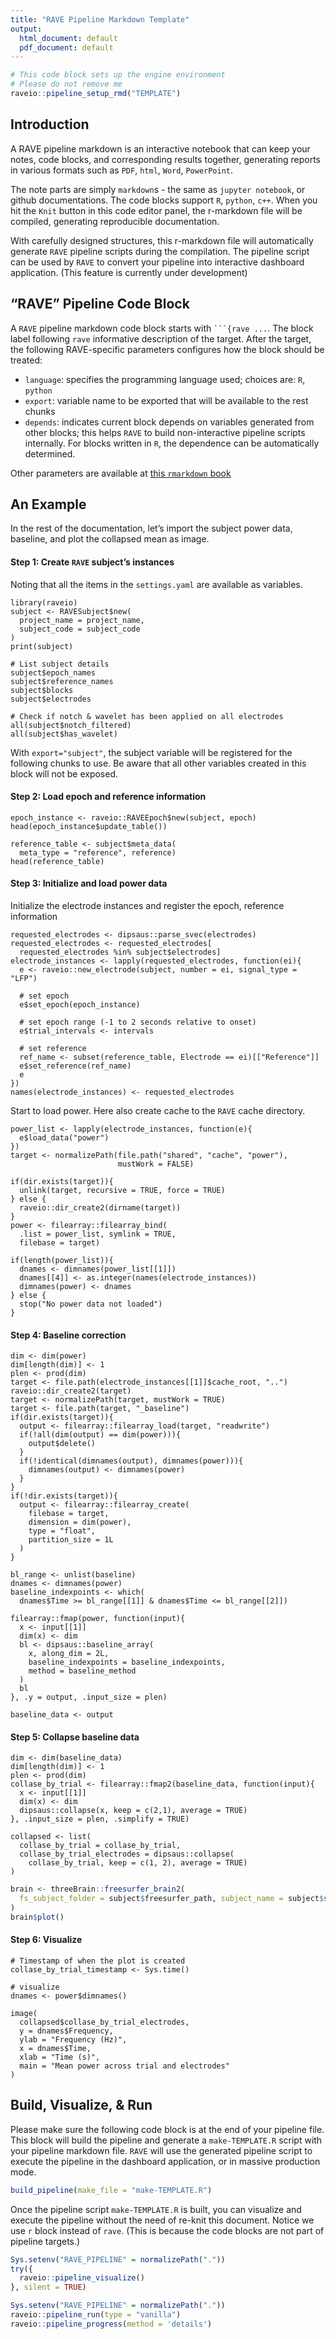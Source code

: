 ```yaml
---
title: "RAVE Pipeline Markdown Template"
output:
  html_document: default
  pdf_document: default
---
```


```r
# This code block sets up the engine environment
# Please do not remove me
raveio::pipeline_setup_rmd("TEMPLATE")
```

## Introduction

A RAVE pipeline markdown is an interactive notebook that can keep your notes, code blocks, and corresponding results together, generating reports in various formats such as `PDF`, `html`, `Word`, `PowerPoint`. 

The note parts are simply `markdown`s - the same as `jupyter notebook`, or github documentations. The code blocks support `R`, `python`, `c++`. When you hit the `Knit` button in this code editor panel, the r-markdown file will be compiled, generating reproducible documentation.

With carefully designed structures, this r-markdown file will automatically generate `RAVE` pipeline scripts during the compilation. The pipeline script can be used by `RAVE` to convert your pipeline into interactive dashboard application. (This feature is currently under development)

## "RAVE" Pipeline Code Block

A `RAVE` pipeline markdown code block starts with ` ```{rave ... `. The block label following `rave` informative description of the target. After the target, the following RAVE-specific parameters configures how the block should be treated:

* `language`: specifies the programming language used; choices are: `R`, `python`
* `export`: variable name to be exported that will be available to the rest chunks
* `depends`: indicates current block depends on variables generated from other blocks; this helps `RAVE` to build non-interactive pipeline scripts internally. For blocks written in `R`, the dependence can be automatically determined.

Other parameters are available at [this `rmarkdown` book](https://bookdown.org/yihui/rmarkdown/)

## An Example

In the rest of the documentation, let's import the subject power data, baseline, and plot the collapsed mean as image.

#### Step 1: Create `RAVE` subject's instances

Noting that all the items in the `settings.yaml` are available as variables.

```rave
library(raveio)
subject <- RAVESubject$new(
  project_name = project_name, 
  subject_code = subject_code
)
print(subject)

# List subject details
subject$epoch_names
subject$reference_names
subject$blocks
subject$electrodes

# Check if notch & wavelet has been applied on all electrodes
all(subject$notch_filtered)
all(subject$has_wavelet)
```

With `export="subject"`, the subject variable will be registered for the following chunks to use. Be aware that all other variables created in this block will not be exposed.

#### Step 2: Load epoch and reference information

```rave
epoch_instance <- raveio::RAVEEpoch$new(subject, epoch)
head(epoch_instance$update_table())
```

```rave
reference_table <- subject$meta_data(
  meta_type = "reference", reference)
head(reference_table)
```

#### Step 3: Initialize and load power data

Initialize the electrode instances and register the epoch, reference information

```rave
requested_electrodes <- dipsaus::parse_svec(electrodes)
requested_electrodes <- requested_electrodes[
  requested_electrodes %in% subject$electrodes]
electrode_instances <- lapply(requested_electrodes, function(ei){
  e <- raveio::new_electrode(subject, number = ei, signal_type = "LFP")
  
  # set epoch
  e$set_epoch(epoch_instance)

  # set epoch range (-1 to 2 seconds relative to onset)
  e$trial_intervals <- intervals

  # set reference
  ref_name <- subset(reference_table, Electrode == ei)[["Reference"]]
  e$set_reference(ref_name)
  e
})
names(electrode_instances) <- requested_electrodes
```


Start to load power. Here also create cache to the `RAVE` cache directory.

```rave
power_list <- lapply(electrode_instances, function(e){
  e$load_data("power")
})
target <- normalizePath(file.path("shared", "cache", "power"),
                        mustWork = FALSE)
  
if(dir.exists(target)){
  unlink(target, recursive = TRUE, force = TRUE)
} else {
  raveio::dir_create2(dirname(target))
}
power <- filearray::filearray_bind(
  .list = power_list, symlink = TRUE, 
  filebase = target)

if(length(power_list)){
  dnames <- dimnames(power_list[[1]])
  dnames[[4]] <- as.integer(names(electrode_instances))
  dimnames(power) <- dnames
} else {
  stop("No power data not loaded")
}
```

#### Step 4: Baseline correction

```rave
dim <- dim(power)
dim[length(dim)] <- 1
plen <- prod(dim)
target <- file.path(electrode_instances[[1]]$cache_root, "..")
raveio::dir_create2(target)
target <- normalizePath(target, mustWork = TRUE)
target <- file.path(target, "_baseline")
if(dir.exists(target)){
  output <- filearray::filearray_load(target, "readwrite")
  if(!all(dim(output) == dim(power))){
    output$delete()
  }
  if(!identical(dimnames(output), dimnames(power))){
    dimnames(output) <- dimnames(power)
  }
}
if(!dir.exists(target)){
  output <- filearray::filearray_create(
    filebase = target,
    dimension = dim(power),
    type = "float",
    partition_size = 1L
  )
}

bl_range <- unlist(baseline)
dnames <- dimnames(power)
baseline_indexpoints <- which(
  dnames$Time >= bl_range[[1]] & dnames$Time <= bl_range[[2]])

filearray::fmap(power, function(input){
  x <- input[[1]]
  dim(x) <- dim
  bl <- dipsaus::baseline_array(
    x, along_dim = 2L,
    baseline_indexpoints = baseline_indexpoints,
    method = baseline_method
  )
  bl
}, .y = output, .input_size = plen)

baseline_data <- output
```


#### Step 5: Collapse baseline data

```rave

dim <- dim(baseline_data)
dim[length(dim)] <- 1
plen <- prod(dim)
collase_by_trial <- filearray::fmap2(baseline_data, function(input){
  x <- input[[1]]
  dim(x) <- dim
  dipsaus::collapse(x, keep = c(2,1), average = TRUE)
}, .input_size = plen, .simplify = TRUE)

collapsed <- list(
  collase_by_trial = collase_by_trial,
  collase_by_trial_electrodes = dipsaus::collapse(
    collase_by_trial, keep = c(1, 2), average = TRUE)
)
```

```r
brain <- threeBrain::freesurfer_brain2(
  fs_subject_folder = subject$freesurfer_path, subject_name = subject$subject_code
)
brain$plot()
```

#### Step 6: Visualize

```rave

# Timestamp of when the plot is created
collase_by_trial_timestamp <- Sys.time()

# visualize
dnames <- power$dimnames()

image(
  collapsed$collase_by_trial_electrodes,
  y = dnames$Frequency,
  ylab = "Frequency (Hz)",
  x = dnames$Time, 
  xlab = "Time (s)",
  main = "Mean power across trial and electrodes"
)

```

## Build, Visualize, & Run

Please make sure the following code block is at the end of your pipeline file. This block will build the pipeline and generate a `make-TEMPLATE.R` script with your pipeline markdown file. `RAVE` will use the generated pipeline script to execute the pipeline in the dashboard application, or in massive production mode.

```r
build_pipeline(make_file = "make-TEMPLATE.R")
```


Once the pipeline script `make-TEMPLATE.R` is built, you can visualize and execute the pipeline without the need of re-knit this document. Notice we use `r` block instead of `rave`. (This is because the code blocks are not part of pipeline targets.)

```r
Sys.setenv("RAVE_PIPELINE" = normalizePath("."))
try({
  raveio::pipeline_visualize()
}, silent = TRUE)
```


```r
Sys.setenv("RAVE_PIPELINE" = normalizePath("."))
raveio::pipeline_run(type = "vanilla")
raveio::pipeline_progress(method = 'details')
```






